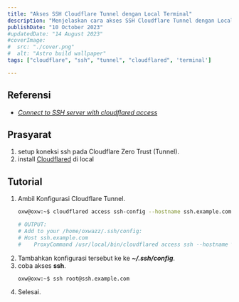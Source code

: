 ```yaml
---
title: "Akses SSH Cloudflare Tunnel dengan Local Terminal"
description: "Menjelaskan cara akses SSH Cloudflare Tunnel dengan Local Terminal."
publishDate: "10 October 2023"
#updatedDate: "14 August 2023"
#coverImage:
#  src: "./cover.png"
#  alt: "Astro build wallpaper"
tags: ["cloudflare", "ssh", "tunnel", "cloudflared", 'terminal']

---
```



## Referensi
* [_Connect to SSH server with cloudflared access_](https://developers.cloudflare.com/cloudflare-one/connections/connect-networks/use-cases/ssh/#connect-to-ssh-server-with-cloudflared-access)


## Prasyarat
1. setup koneksi ssh pada Cloudflare Zero Trust (Tunnel).
2. install [Cloudflared](https://developers.cloudflare.com/cloudflare-one/connections/connect-networks/downloads/#linux) di local


[//]: # (AsyncDisposableStack)

[//]: # ()
[//]: # (AsyncDisposableStack)

[//]: # ()
[//]: # (AsyncDisposableStack)

[//]: # ()
[//]: # (AsyncDisposableStack)

[//]: # ()
[//]: # (AsyncDisposableStack)

[//]: # ()
[//]: # (AsyncDisposableStack)

[//]: # ()
[//]: # (AsyncDisposableStack)

[//]: # ()
[//]: # (AsyncDisposableStack)

[//]: # ()
[//]: # (AsyncDisposableStack)

[//]: # ()
[//]: # (AsyncDisposableStack)

[//]: # ()
[//]: # (AsyncDisposableStack)

[//]: # ()
[//]: # (AsyncDisposableStack)

[//]: # ()
[//]: # (AsyncDisposableStack)

[//]: # ()
[//]: # (AsyncDisposableStack)

[//]: # ()
[//]: # (AsyncDisposableStack)

[//]: # ()
[//]: # (AsyncDisposableStack)

[//]: # ({/* ``` ts)

[//]: # (&#40;1 + 2 + 3 + 4&#41;.toFixed&#40;2&#41;)

[//]: # ()
[//]: # ()
[//]: # ()
[//]: # (``` */})

[//]: # ()
[//]: # (```ts twoslash)

[//]: # (&#40;1 + 2 + 3 + 4&#41;.toFixed&#40;2&#41;)

[//]: # ()
[//]: # ()
[//]: # ()
[//]: # (```)

[//]: # ()
[//]: # (```ts title="examples/index.ts")

[//]: # (for &#40;let x in [0]&#41; console.log&#40;x&#41;)

[//]: # (```)

[//]: # ()
[//]: # (sd)

[//]: # ()
[//]: # (```ts twoslash)

[//]: # (const hi = 'Hello')

[//]: # (const msg = `${hi}, world`)

[//]: # (//    ^?)

[//]: # ()
[//]: # ()
[//]: # (```)

[//]: # ()
[//]: # (sd)

[//]: # ()
[//]: # (```ts twoslash)

[//]: # (// @errors: 2339)

[//]: # (const welcome = "Tudo bem gente?")

[//]: # (const words = welcome.contains&#40;" "&#41;)

[//]: # (```)

[//]: # ()
[//]: # (```ts twoslash)

[//]: # (// @errors: 2540)

[//]: # (console.log&#40;&#40;1 + 2 + 3 + 4&#41;.toFixed&#40;2&#41;&#41;)

[//]: # (//                            ^|)

[//]: # ()
[//]: # (interface Todo {)

[//]: # (  title: string)

[//]: # (})

[//]: # ()
[//]: # (const todo: Readonly<Todo> = {)

[//]: # (  title: 'Delete inactive users',)

[//]: # (//  ^?)

[//]: # (})

[//]: # ()
[//]: # (todo.title = 'Hello')

[//]: # (```)

## Tutorial
1. Ambil Konfigurasi Cloudflare Tunnel.
   ```bash
   oxw@oxw:~$ cloudflared access ssh-config --hostname ssh.example.com

   # OUTPUT:
   # Add to your /home/oxwazz/.ssh/config:
   # Host ssh.example.com
   #    ProxyCommand /usr/local/bin/cloudflared access ssh --hostname %h
   ```
2. Tambahkan konfigurasi tersebut ke ke **_~/.ssh/config_**.
3. coba akses **ssh**.
   ```bash
   oxw@oxw:~$ ssh root@ssh.example.com
   ```
4. Selesai.
